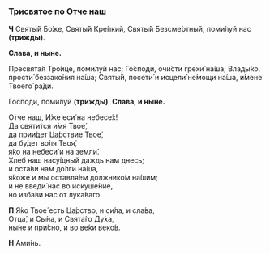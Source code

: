 ### Трисвятое по Отче наш

**Ч** Святы́й Бо́же, Святы́й Кре́пкий, Святы́й Безсме́ртный, поми́луй нас **(трижды)**.

**Слава, и ныне.**

Пресвята́я Тро́ице, поми́луй нас; Го́споди, очи́сти грехи́ на́ша; Влады́ко, прости́ беззако́ния на́ша; Святы́й, посети́ и исцели́ не́мощи на́ша, и́мене Твоего́ ра́ди.

Го́споди, поми́луй **(трижды)**. **Слава, и ныне.**

О́тче наш, И́же еси́ на небесе́х!  
Да святи́тся и́мя Твое́,  
да прии́дет Ца́рствие Твое́,  
да бу́дет во́ля Твоя́,  
я́ко на небеси́ и на земли́.  
Хлеб наш насу́щный даждь нам днесь;  
и оста́ви нам до́лги на́ша,  
я́коже и мы оставля́ем должнико́м на́шим;  
и не введи́ нас во искуше́ние,  
но изба́ви нас от лука́ваго.

**П** Я́ко Твое́ есть Ца́рство, и си́ла, и сла́ва,  
Отца́, и Сы́на, и Свята́го Ду́ха,  
ны́не и при́сно, и во ве́ки веко́в.

**Н** Ами́нь.
